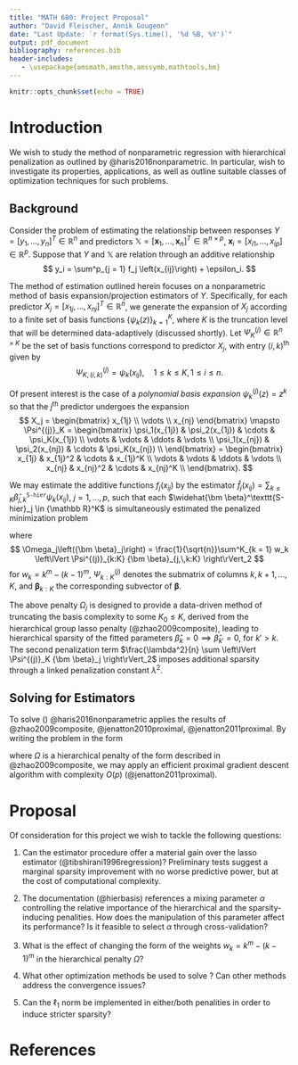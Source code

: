 ```yaml
---
title: "MATH 680: Project Proposal"
author: "David Fleischer, Annik Gougeon"
date: "Last Update: `r format(Sys.time(), '%d %B, %Y')`"
output: pdf_document
bibliography: references.bib
header-includes:
   - \usepackage{amsmath,amsthm,amssymb,mathtools,bm}
---
```


\newcommand{\bbeta}{{\bm \beta}}
\newcommand{\argmin}{{\text{arg min}}}
\newcommand{\X}{{\mathbb X}}
\newcommand{\R}{{\mathbb R}}
\newcommand{\eps}{\varepsilon}
\renewcommand{\phi}{\varphi}

```r
knitr::opts_chunk$set(echo = TRUE)
```

# Introduction

We wish to study the method of nonparametric regression with hierarchical penalization as outlined by @haris2016nonparametric. In particular, wish to investigate its properties, applications, as well as outline suitable classes of optimization techniques for such problems.

## Background

Consider the problem of estimating the relationship between responses $Y = \left[y_1, ..., y_n\right]^T \in \R^n$ and predictors $\X = \left[{\bm x}_1, ..., {\bm x}_n\right]^T \in \R^{n\times p}$, ${\bm x}_i = \left[x_{i1}, ..., x_{ip}\right] \in \R^p$. Suppose that $Y$ and $\X$ are relation through an additive relationship 
$$
  y_i = \sum^p_{j = 1} f_j \left(x_{ij}\right) + \epsilon_i.
$$

The method of estimation outlined herein focuses on a nonparametric method of basis expansion/projection estimators of $Y$. Specifically, for each predictor $X_j = [x_{1j}, ..., x_{nj}]^T \in \R^n$, we generate the expansion of $X_j$ according to a finite set of basis functions $\left\{\psi_k\left(z\right)\right\}^K_{k = 1}$, where $K$ is the truncation level that will be determined data-adaptively (discussed shortly). Let $\Psi^{(j)}_K \in \R^{n\times K}$ be the set of basis functions correspond to predictor $X_j$, with entry $(i, k)^\text{th}$ given by
$$
  \Psi^{(j)}_{K, (i,k)} = \psi_k(x_{ij}), \quad 1 \leq k \leq K,\, 1 \leq i \leq n.
$$

Of present interest is the case of a *polynomial basis expansion* $\psi_k^{(j)}(z) = z^k$ so that the $j^\text{th}$ predictor undergoes the expansion
$$
  X_j = 
  \begin{bmatrix}
    x_{1j} \\
    \vdots \\
    x_{nj}
  \end{bmatrix}
  \mapsto
  \Psi^{(j)}_K 
  =
  \begin{bmatrix}
    \psi_1(x_{1j}) & \psi_2(x_{1j}) & \cdots & \psi_K(x_{1j}) \\
    \vdots & \vdots & \ddots & \vdots \\
    \psi_1(x_{nj}) & \psi_2(x_{nj}) & \cdots & \psi_K(x_{nj}) \\
  \end{bmatrix} 
  =
  \begin{bmatrix}
    x_{1j} & x_{1j}^2 & \cdots & x_{1j}^K \\
    \vdots & \vdots & \ddots & \vdots \\
    x_{nj} & x_{nj}^2 & \cdots & x_{nj}^K \\
  \end{bmatrix}.
$$

We may estimate the additive functions $f_j(x_{ij})$ by the \underline{sparse additive \texttt{hierbasis}} estimator $\widehat{f}_j\left(x_{ij}\right) = \sum_{k\leq K} \widehat\beta^\texttt{S-hier}_{j,k} \psi_{k}\left(x_{ij}\right)$, $j = 1, ..., p$, such that each $\widehat\bbeta^\texttt{S-hier}_j \in \R^K$ is simultaneously estimated the penalized minimization problem
\begin{equation}\label{eqn:hierbasis}
  \left[ \widehat\bbeta^\texttt{S-hier}_1, ..., \widehat\bbeta^\texttt{S-hier}_p \right] = \underset{\bbeta_j \in \R^K}{\argmin} \left\{ \frac{1}{2n} \left\lVert Y - \sum^p_{j = 1} \Psi^{(j)}_K \bbeta_j  \right\rVert^2_2 + \lambda \sum^p_{j = 1} \Omega_j\left(\bbeta_j\right) + \frac{\lambda^2}{\sqrt{n}} \sum^p_{j = 1} \left\lVert \Psi^{(j)}_K \bbeta_j \right\rVert_2 \right\},
\end{equation}

where
$$
  \Omega_j\left(\bbeta_j\right) = \frac{1}{\sqrt{n}}\sum^K_{k = 1} w_k \left\lVert \Psi^{(j)}_{k:K} \bbeta_{j,\,k:K} \right\rVert_2
$$
for $w_k = k^m - (k - 1)^m$, $\Psi^{(j)}_{k:K}$ denotes the submatrix of columns $k, k + 1, ..., K$, and $\bbeta_{k:K}$ the corresponding subvector of $\bbeta$. 

The above penalty $\Omega_j$ is designed to provide a data-driven method of truncating the basis complexity to some $K_0 \leq K$, derived from the hierarchical group lasso penalty (@zhao2009composite), leading to hierarchical sparsity of the fitted parameters $\widehat\beta_k = 0 \implies \widehat\beta_{k'} = 0$, for $k' > k$. The second penalization term $\frac{\lambda^2}{n} \sum \left\lVert \Psi^{(j)}_K \bbeta_j \right\rVert_2$ imposes additional sparsity through a linked penalization constant $\lambda^2$.

## Solving for \texttt{hierbasis} Estimators

To solve (\ref{eqn:hierbasis}) @haris2016nonparametric applies the results of  @zhao2009composite, @jenatton2010proximal, @jenatton2011proximal. By writing the problem in the form
\begin{equation}
  \min_{v\in \R^p} \left\{ \left\lVert u - v \right\rVert^2_2 + \lambda \Omega(v) \right\},
\end{equation}

where $\Omega$ is a hierarchical penalty of the form described in @zhao2009composite, we may apply an efficient proximal gradient descent algorithm with complexity $O(p)$ (@jenatton2011proximal).

# Proposal

Of consideration for this project we wish to tackle the following questions:

(1) Can the \texttt{hierbasis} estimator procedure offer a material gain over the lasso estimator (@tibshirani1996regression)? Preliminary tests suggest a marginal sparsity improvement with no worse predictive power, but at the cost of computational complexity.

(2) The \texttt{hierbasis} documentation (@hierbasis) references a mixing parameter $\alpha$ controlling the relative importance of the hierarchical and the sparsity-inducing penalities. How does the manipulation of this parameter affect its performance? Is it feasible to select $\alpha$ through cross-validation?

(3) What is the effect of changing the form of the weights $w_k = k^m - (k - 1)^m$ in the hierarchical penalty $\Omega$?

(4) What other optimization methods be used to solve \texttt{hierbasis}? Can other methods address the convergence issues?

(5) Can the $\ell_1$ norm be implemented in either/both penalities in order to induce stricter sparsity?

\newpage
# References














